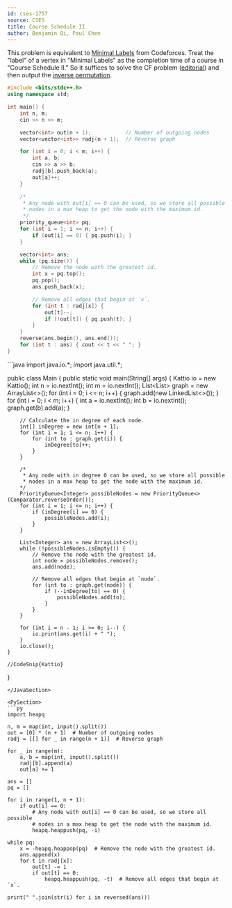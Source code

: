 ```yaml
---
id: cses-1757
source: CSES
title: Course Schedule II
author: Benjamin Qi, Paul Chen
---
```


This problem is equivalent to
[Minimal Labels](https://codeforces.com/contest/825/problem/E) from Codeforces.
Treat the "label" of a vertex in "Minimal Labels" as the completion time of a
course in "Course Schedule II." So it suffices to solve the CF problem
([editorial](https://codeforces.com/blog/entry/53334)) and then output the
[inverse permutation](https://mathworld.wolfram.com/InversePermutation.html).

<LanguageSection>

<CPPSection>

```cpp
#include <bits/stdc++.h>
using namespace std;

int main() {
	int n, m;
	cin >> n >> m;

	vector<int> out(n + 1);           // Number of outgoing nodes
	vector<vector<int>> radj(n + 1);  // Reverse graph

	for (int i = 0; i < m; i++) {
		int a, b;
		cin >> a >> b;
		radj[b].push_back(a);
		out[a]++;
	}

	/*
	 * Any node with out[i] == 0 can be used, so we store all possible
	 * nodes in a max heap to get the node with the maximum id.
	 */
	priority_queue<int> pq;
	for (int i = 1; i <= n; i++) {
		if (out[i] == 0) { pq.push(i); }
	}

	vector<int> ans;
	while (pq.size()) {
		// Remove the node with the greatest id.
		int x = pq.top();
		pq.pop();
		ans.push_back(x);

		// Remove all edges that begin at `x`.
		for (int t : radj[x]) {
			out[t]--;
			if (!out[t]) { pq.push(t); }
		}
	}
	reverse(ans.begin(), ans.end());
	for (int t : ans) { cout << t << " "; }
}
```

</CPPSection>

<JavaSection>
```java
import java.io.*;
import java.util.*;

public class Main {
	public static void main(String[] args) {
		Kattio io = new Kattio();
		int n = io.nextInt();
		int m = io.nextInt();
		List<List<Integer>> graph = new ArrayList<>();
		for (int i = 0; i <= n; i++) {
			graph.add(new LinkedList<>());
		}
		for (int i = 0; i < m; i++) {
			int a = io.nextInt();
			int b = io.nextInt();
			graph.get(b).add(a);
		}

		// Calculate the in degree of each node.
		int[] inDegree = new int[n + 1];
		for (int i = 1; i <= n; i++) {
			for (int to : graph.get(i)) {
				inDegree[to]++;
			}
		}

		/*
		 * Any node with in degree 0 can be used, so we store all possible
		 * nodes in a max heap to get the node with the maximum id.
		*/
		PriorityQueue<Integer> possibleNodes = new PriorityQueue<>(Comparator.reverseOrder());
		for (int i = 1; i <= n; i++) {
			if (inDegree[i] == 0) {
				possibleNodes.add(i);
			}
		}

		List<Integer> ans = new ArrayList<>();
		while (!possibleNodes.isEmpty()) {
			// Remove the node with the greatest id.
			int node = possibleNodes.remove();
			ans.add(node);

			// Remove all edges that begin at `node`.
			for (int to : graph.get(node)) {
				if (--inDegree[to] == 0) {
					possibleNodes.add(to);
				}
			}
		}

		for (int i = n - 1; i >= 0; i--) {
			io.print(ans.get(i) + " ");
		}
		io.close();
	}

	//CodeSnip{Kattio}
}
```
</JavaSection>

<PySection>
```py
import heapq

n, m = map(int, input().split())
out = [0] * (n + 1)  # Number of outgoing nodes
radj = [[] for _ in range(n + 1)]  # Reverse graph

for _ in range(m):
	a, b = map(int, input().split())
	radj[b].append(a)
	out[a] += 1

ans = []
pq = []

for i in range(1, n + 1):
	if out[i] == 0:
		# Any node with out[i] == 0 can be used, so we store all possible
		# nodes in a max heap to get the node with the maximum id.
		heapq.heappush(pq, -i)

while pq:
	x = -heapq.heappop(pq)  # Remove the node with the greatest id.
	ans.append(x)
	for t in radj[x]:
		out[t] -= 1
		if out[t] == 0:
			heapq.heappush(pq, -t)  # Remove all edges that begin at `x`.

print(" ".join(str(i) for i in reversed(ans)))
```
</PySection>

</LanguageSection>
